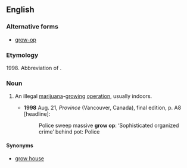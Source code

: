 ==English==

===Alternative forms===
* [[grow-op]]

===Etymology===
1998. Abbreviation of {{term|grow operation}}.

===Noun===
{{en-noun|sg=[[grow]] [[op]]}}

# {{Canada}} An illegal [[marijuana]]-[[grow]]ing [[operation]], usually indoors.
#* '''1998''' Aug. 21, ''Province'' (Vancouver, Canada), final edition, p. A8 [headline]:
#*: Police sweep massive '''grow op''': ‘Sophisticated organized crime’ behind pot: Police

====Synonyms====
* [[grow house]]